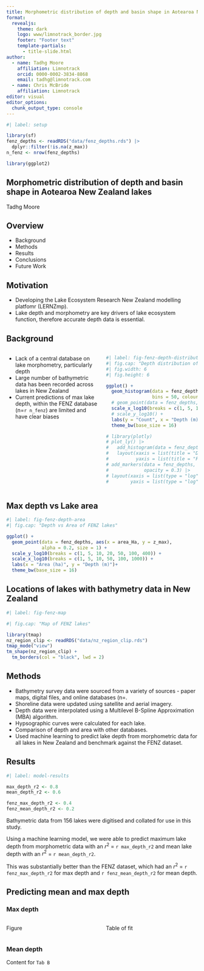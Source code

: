 ```yaml
---
title: Morphometric distribution of depth and basin shape in Aotearoa New Zealand lakes
format: 
  revealjs:
    theme: dark
    logo: www/limnotrack_border.jpg
    footer: "Footer text"
    template-partials:
      - title-slide.html
author:
  - name: Tadhg Moore
    affiliation: Limnotrack
    orcid: 0000-0002-3834-8868
    email: tadhg@limnotrack.com
  - name: Chris McBride
    affiliation: Limnotrack
editor: visual
editor_options: 
  chunk_output_type: console
---
```


```r
#| label: setup

library(sf)
fenz_depths <- readRDS("data/fenz_depths.rds") |> 
  dplyr::filter(!is.na(z_max))
n_fenz <- nrow(fenz_depths)

library(ggplot2)

```

## Morphometric distribution of depth and basin shape in Aotearoa New Zealand lakes

Tadhg Moore

## Overview

-   Background
-   Methods
-   Results
-   Conclusions
-   Future Work

## Motivation

-   Developing the Lake Ecosystem Research New Zealand modelling platfomr (LERNZmp).
-   Lake depth and morphometry are key drivers of lake ecosystem function, therefore accurate depth data is essential.

## Background {.smaller}

::::: columns
::: {.column width="50%"}
-   Lack of a central database on lake morphometry, particularly depth
-   Large number of bathymetric data has been recorded across lakes in New Zealand
-   Current predictions of max lake depth, within the FENZ database (n=`r n_fenz`) are limited and have clear biases
:::

::: {.column width="50%"}
```r
#| label: fig-fenz-depth-distribution
#| fig.cap: "Depth distribution of FENZ lakes"
#| fig.width: 6
#| fig.height: 6

ggplot() +
  geom_histogram(data = fenz_depths, aes(x = z_max),
                 bins = 50, colour = "white") +
  # geom_point(data = fenz_depths, aes(x = area_Ha, y = z_max)) +
  scale_x_log10(breaks = c(1, 5, 10, 20, 50, 100, 400)) +
  # scale_y_log10() +
  labs(y = "Count", x = "Depth (m)")+
  theme_bw(base_size = 16) 

# library(plotly)
# plot_ly() |> 
#   add_histogram(data = fenz_depths, x = ~z_max, nbins = 50) |>
#   layout(xaxis = list(title = "Depth (m)", type = "log"),
#          yaxis = list(title = "Frequency"))
# add_markers(data = fenz_depths, x = ~area_Ha, y = ~z_max,
#             opacity = 0.3) |> 
# layout(xaxis = list(type = "log", title = "Area (ha)"),
#        yaxis = list(type = "log", title = "Depth (m)"))

```
:::
:::::

## Max depth vs Lake area

```r
#| label: fig-fenz-depth-area
#| fig.cap: "Depth vs Area of FENZ lakes"

ggplot() +
  geom_point(data = fenz_depths, aes(x = area_Ha, y = z_max),
             alpha = 0.2, size = 1) +
  scale_y_log10(breaks = c(1, 5, 10, 20, 50, 100, 400)) +
  scale_x_log10(breaks = c(1, 5, 10, 50, 100, 1000)) +
  labs(x = "Area (ha)", y = "Depth (m)")+
  theme_bw(base_size = 16) 

```

## Locations of lakes with bathymetry data in New Zealand {.smaller}


```r

#| label: fig-fenz-map

#| fig.cap: "Map of FENZ lakes"

library(tmap)
nz_region_clip <- readRDS("data/nz_region_clip.rds")
tmap_mode("view")
tm_shape(nz_region_clip) +
  tm_borders(col = "black", lwd = 2)


```

## Methods {.smaller}

-   Bathymetry survey data were sourced from a variety of sources - paper maps, digital files, and online databases (n=.
-   Shoreline data were updated using satellite and aerial imagery.
-   Depth data were interpolated using a Multilevel B-Spline Approximation (MBA) algorithm.
-   Hypsographic curves were calculated for each lake.
-   Comparison of depth and area with other databases.
-   Used machine learning to predict lake depth from morphometric data for all lakes in New Zealand and benchmark against the FENZ dataset.

## Results {.r-fit-text}

```r
#| label: model-results

max_depth_r2 <- 0.8
mean_depth_r2 <- 0.6

fenz_max_depth_r2 <- 0.4
fenz_mean_depth_r2 <- 0.2

```

Bathymetric data from 156 lakes were digitised and collated for use in this study.

Using a machine learning model, we were able to predict maximum lake depth from morphometric data with an $r^2$ = `r max_depth_r2` and mean lake depth with an $r^2$ = `r mean_depth_r2`.

This was substantially better than the FENZ dataset, which had an $r^2$ = `r fenz_max_depth_r2` for max depth and `r fenz_mean_depth_r2` for mean depth.

## Predicting mean and max depth {.smaller}

:::::: panel-tabset
### Max depth

::::: columns
::: {.column width="50%"}
Figure
:::

::: {.column width="50%"}
Table of fit
:::
:::::

### Mean depth

Content for `Tab B`
::::::
